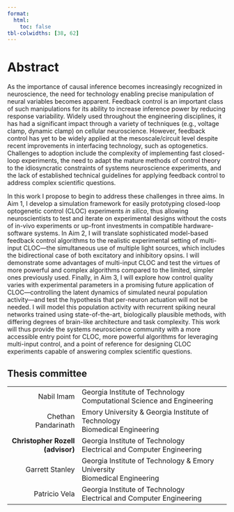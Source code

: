 ```yaml
---
format:
  html:
    toc: false
tbl-colwidths: [38, 62]
---
```

# Abstract
As the importance of causal inference becomes increasingly recognized in neuroscience, the need for technology enabling precise manipulation of neural variables becomes apparent.
Feedback control is an important class of such manipulations for its ability to increase inference power by reducing response variability.
Widely used throughout the engineering disciplines, it has had a significant impact through a variety of techniques (e.g., voltage clamp, dynamic clamp) on cellular neuroscience.
However, feedback control has yet to be widely applied at the mesoscale/circuit level despite recent improvements in interfacing technology, such as optogenetics.
Challenges to adoption include the complexity of implementing fast closed-loop experiments, the need to adapt the mature methods of control theory to the idiosyncratic constraints of systems neuroscience experiments, and the lack of established technical guidelines for applying feedback control to address complex scientific questions.

In this work I propose to begin to address these challenges in three aims.
In Aim 1, I develop a simulation framework for easily prototyping closed-loop optogenetic control (CLOC) experiments *in silico*, thus allowing neuroscientists to test and iterate on experimental designs without the costs of in-vivo experiments or up-front investments in compatible hardware-software systems.
In Aim 2, I will translate sophisticated model-based feedback control algorithms to the realistic experimental setting of multi-input CLOC---the simultaneous use of multiple light sources, which includes the bidirectional case of both excitatory and inhibitory opsins.
I will demonstrate some advantages of multi-input CLOC and test the virtues of more powerful and complex algorithms compared to the limited, simpler ones previously used.
Finally, in Aim 3, I will explore how control quality varies with experimental parameters in a promising future application of CLOC---controlling the latent dynamics of simulated neural population activity---and test the hypothesis that per-neuron actuation will not be needed.
I will model this population activity with recurrent spiking neural networks trained using state-of-the-art, biologically plausible methods, with differing degrees of brain-like architecture and task complexity.
This work will thus provide the systems neuroscience community with a more accessible entry point for CLOC, more powerful algorithms for leveraging multi-input control, and a point of reference for designing CLOC experiments capable of answering complex scientific questions.

<!-- ::: {.hidden}
# Front Matter {.unnumbered}
::: -->

:::{.content-hidden when-format="pdf"}

## Thesis committee {.unnumbered}

+------------------------:+:-----------------------------------------------------+
|    Nabil Imam           | Georgia Institute of Technology \                    |
|                         | Computational Science and Engineering                |
+-------------------------+------------------------------------------------------+
|    Chethan Pandarinath  | Emory University & Georgia Institute of Technology \ |
|                         | Biomedical Engineering                               |
+-------------------------+------------------------------------------------------+
|  **Christopher Rozell** | Georgia Institute of Technology \                    |
|     **(advisor)**       | Electrical and Computer Engineering                  |
+-------------------------+------------------------------------------------------+
|   Garrett Stanley       | Georgia Institute of Technology & Emory University \ |
|                         | Biomedical Engineering                               |
+-------------------------+------------------------------------------------------+
|   Patricio Vela         | Georgia Institute of Technology \                    |
|                         | Electrical and Computer Engineering                  |
+-------------------------+------------------------------------------------------+

:::